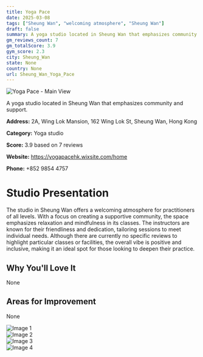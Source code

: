 ```yaml
---
title: Yoga Pace
date: 2025-03-08
tags: ["Sheung Wan", "welcoming atmosphere", "Sheung Wan"]  
draft: false
summary: A yoga studio located in Sheung Wan that emphasizes community and support.
gm_reviews_count: 7
gm_totalScore: 3.9
gym_score: 2.3
city: Sheung_Wan
state: None
country: None
url: Sheung_Wan_Yoga_Pace
---
```


<div className="aspect-[16/9] relative my-8">
  <img 
    src="https://lh5.googleusercontent.com/p/AF1QipNlnINswTcAPMaa4m1FUuVTnr6RLUUZgrzffg0g=w1920-h1080-k-no"
    alt="Yoga Pace - Main View"
    className="object-cover absolute inset-0 w-full h-full rounded-lg"
  />
</div>

A yoga studio located in Sheung Wan that emphasizes community and support.

**Address:** 2A, Wing Lok Mansion, 162 Wing Lok St, Sheung Wan, Hong Kong

**Category:** Yoga studio

**Score:** 3.9 based on 7 reviews

**Website:** https://yogapacehk.wixsite.com/home

**Phone:** +852 9854 4757

# Studio Presentation

The studio in Sheung Wan offers a welcoming atmosphere for practitioners of all levels. With a focus on creating a supportive community, the space emphasizes relaxation and mindfulness in its classes. The instructors are known for their friendliness and dedication, tailoring sessions to meet individual needs. Although there are currently no specific reviews to highlight particular classes or facilities, the overall vibe is positive and inclusive, making it an ideal spot for those looking to deepen their practice.



## Why You'll Love It

None

## Areas for Improvement

None

<div className="grid grid-cols-1 xl:grid-cols-2 gap-4 my-8">
<div className="aspect-[4/3] relative"><img src="https://lh5.googleusercontent.com/p/AF1QipOkVTUqsvGlx-UIWnc4kO3bdo8rk7YpYcaCONZk=w1920-h1080-k-no" alt="Image 1" className="object-cover absolute inset-0 w-full h-full rounded-lg" /></div>
<div className="aspect-[4/3] relative"><img src="https://lh5.googleusercontent.com/p/AF1QipMxJlB3PYmPJtXhG99RCF3pJEqYZS2_NrRwmrM5=w1920-h1080-k-no" alt="Image 2" className="object-cover absolute inset-0 w-full h-full rounded-lg" /></div>
<div className="aspect-[4/3] relative"><img src="https://lh5.googleusercontent.com/p/AF1QipM68uDyjKh1aHt44bnFdyK5j0f9Y2vLFVonVJXY=w1920-h1080-k-no" alt="Image 3" className="object-cover absolute inset-0 w-full h-full rounded-lg" /></div>
<div className="aspect-[4/3] relative"><img src="https://lh5.googleusercontent.com/p/AF1QipOWz7RTxTOBdb08wrs4a8m5uv-pMZ5cWEPuYJ9O=w1920-h1080-k-no" alt="Image 4" className="object-cover absolute inset-0 w-full h-full rounded-lg" /></div>
</div>